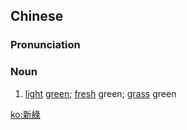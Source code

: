{{also|新绿}}
==Chinese==
{{zh-forms|s=新绿}}

===Pronunciation===
{{zh-pron
|m=xīnlǜ
|c=san1 luk6
|cat=n
}}

===Noun===
{{zh-noun}}

# [[light]] [[green]]; [[fresh]] green; [[grass]] green

[[ko:新綠]]